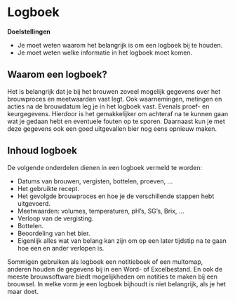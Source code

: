 # Logboek {#logboek}

:::{.chapterintro}
**Doelstellingen**

-  Je moet weten waarom het belangrijk is om een logboek bij te houden.
-  Je moet weten welke informatie in het logboek moet komen.
:::

## Waarom een logboek?

Het is belangrijk dat je bij het brouwen zoveel mogelijk gegevens over het brouwproces en meetwaarden vast legt. Ook waarnemingen, metingen en acties na de brouwdatum leg je in het logboek vast. Evenals proef- en keurgegevens. Hierdoor is het gemakkelijker om achteraf na te kunnen gaan wat je gedaan hebt en eventuele fouten op te sporen. Daarnaast kun je met deze gegevens ook een goed uitgevallen bier nog eens opnieuw maken.

## Inhoud logboek

De volgende onderdelen dienen in een logboek vermeld te worden:

-  Datums van brouwen, vergisten, bottelen, proeven, ...
-  Het gebruikte recept.
-  Het gevolgde brouwproces en hoe je de verschillende stappen hebt uitgevoerd.
-  Meetwaarden: volumes, temperaturen, pH's, SG's, Brix, ...
-  Verloop van de vergisting.
-  Bottelen.
-  Beoordeling van het bier.
-  Eigenlijk alles wat van belang kan zijn om op een later tijdstip na te gaan hoe een en ander verlopen is.

Sommigen gebruiken als logboek een notitieboek of een multomap, anderen houden de gegevens bij in een Word- of Excelbestand. En ook de meeste brouwsoftware biedt mogelijkheden om notities te maken bij een brouwsel. In welke vorm je een logboek bijhoudt is niet belangrijk, als je het maar doet. 
